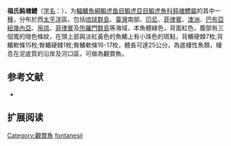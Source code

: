 {{Speciesbox 
| status = NE
| status_system = IUCN3.1
| status_ref = 
| taxon = Amblyeleotris fontanesii
| authority =  [[Bleeker|Bleeker]], 1853
| synonyms = *''Amblyeleotris fontanesi''<br /><small>Bleeker, 1853</small>
*''Cryptocentrus fontanesi''<br /><small>Bleeker, 1853</small>
*''Gobius fontanesii''<br /><small>Bleeker, 1853</small>
}}

'''福氏鈍塘鱧'''（[[学名|学名]]：{{lang|la|'''''Amblyeleotris fontanesii'''''}}），为[[輻鰭魚綱|輻鰭魚綱]][[鰕虎鱼目|鰕虎鱼目]][[鰕虎亞目|鰕虎亞目]][[鰕虎魚科|鰕虎魚科]][[鈍塘鱧屬|鈍塘鱧屬]]的其中一[[種|種]]，分布於西[[太平洋|太平洋]]區，包括[[琉球群島|琉球群島]]、[[臺灣|臺灣]]南部、[[印尼|印尼]]、[[菲律賓|菲律賓]]、[[澳洲|澳洲]]、[[巴布亞紐幾內亞|巴布亞紐幾內亞]]、[[帛琉|帛琉]]、[[菲律賓|菲律賓]]及[[所羅門群島|所羅門群島]]等海域，本魚體綠色，背面紅色，腹部有三個寬的暗色條紋，在頭上部與淡紅黃色的魚鰭上有小珠色的斑點，背鰭硬棘7枚;背鰭軟條15枚;臀鰭硬棘1枚;臀鰭軟條16-17枚，體長可達25公分，為底棲性魚類，棲息在泥底質的沿岸及河口區，可做為觀賞魚。

== 参考文献 ==
*{{FishBase_species|genus=Amblyeleotris|species=fontanesii|year=2012|month=3}}

== 扩展阅读 ==
{{refbegin}}
{{wikispecies-inline|Amblyeleotris fontanesii|福氏鈍塘鱧}}
{{refend}}
{{Taxonbar|from=Q2178653}}

[[Category:觀賞魚|Category:觀賞魚]]
[[Category:鈍塘鱧屬|fontanesii]]
